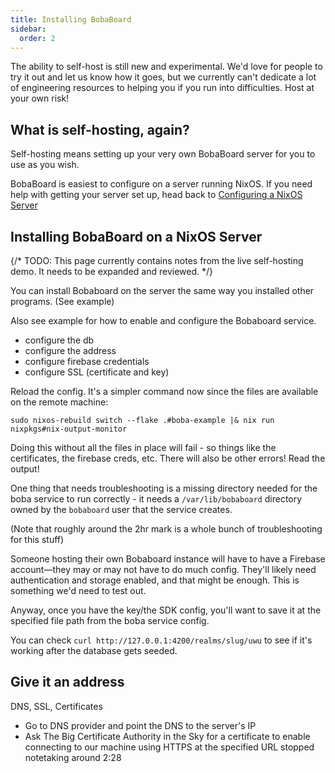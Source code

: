 ```yaml
---
title: Installing BobaBoard
sidebar:
  order: 2
---
```



<Aside type="caution">

The ability to self-host is still new and experimental. We'd love for people to
try it out and let us know how it goes, but we currently can't dedicate a lot of
engineering resources to helping you if you run into difficulties. Host at your
own risk!

</Aside>

## What is self-hosting, again?

Self-hosting means setting up your very own BobaBoard server for you to use as
you wish.

BobaBoard is easiest to configure on a server running NixOS. If you need help
with getting your server set up, head back to
[Configuring a NixOS Server](https://docs.bobaboard.com/docs/users/selfhosting/serversetup)

## Installing BobaBoard on a NixOS Server

{/* TODO: This page currently contains notes from the live self-hosting demo. It needs to be expanded and reviewed. */}

You can install Bobaboard on the server the same way you installed other
programs. (See example)

Also see example for how to enable and configure the Bobaboard service.

- configure the db
- configure the address
- configure firebase credentials
- configure SSL (certificate and key)

Reload the config. It's a simpler command now since the files are available on
the remote machine:

```
sudo nixos-rebuild switch --flake .#boba-example |& nix run nixpkgs#nix-output-monitor
```

Doing this without all the files in place will fail - so things like the
certificates, the firebase creds, etc. There will also be other errors! Read the
output!

One thing that needs troubleshooting is a missing directory needed for the boba
service to run correctly - it needs a `/var/lib/bobaboard` directory owned by
the `bobaboard` user that the service creates.

(Note that roughly around the 2hr mark is a whole bunch of troubleshooting for
this stuff)

Someone hosting their own Bobaboard instance will have to have a Firebase
account—they may or may not have to do much config. They'll likely need
authentication and storage enabled, and that might be enough. This is something
we'd need to test out.

Anyway, once you have the key/the SDK config, you'll want to save it at the
specified file path from the boba service config.

You can check `curl http://127.0.0.1:4200/realms/slug/uwu` to see if it's
working after the database gets seeded.

## Give it an address

DNS, SSL, Certificates

- Go to DNS provider and point the DNS to the server's IP
- Ask The Big Certificate Authority in the Sky for a certificate to enable
  connecting to our machine using HTTPS at the specified URL stopped notetaking
  around 2:28
